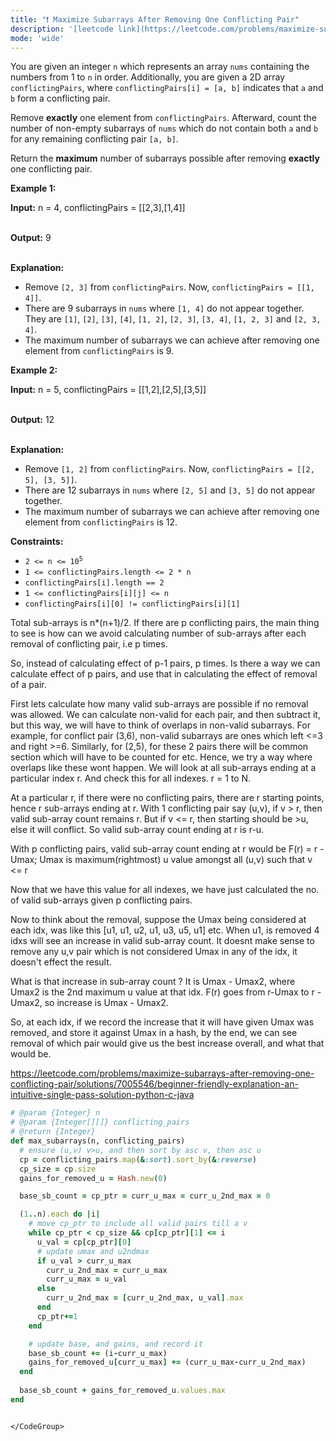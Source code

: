 ```yaml
---
title: "❗️ Maximize Subarrays After Removing One Conflicting Pair"
description: '[leetcode link](https://leetcode.com/problems/maximize-subarrays-after-removing-one-conflicting-pair/description/)'
mode: 'wide'
---
```

<Tabs>
  <Tab title="Question" icon="circle-question" iconType="regular">
    <Card>
      <p>You are given an integer <code>n</code> which represents an array <code>nums</code> containing the numbers from 1 to <code>n</code> in order. Additionally, you are given a 2D array <code>conflictingPairs</code>, where <code>conflictingPairs[i] = [a, b]</code> indicates that <code>a</code> and <code>b</code> form a conflicting pair.</p>  <p>Remove <strong>exactly</strong> one element from <code>conflictingPairs</code>. Afterward, count the number of <span data-keyword="subarray-nonempty">non-empty subarrays</span> of <code>nums</code> which do not contain both <code>a</code> and <code>b</code> for any remaining conflicting pair <code>[a, b]</code>.</p>  <p>Return the <strong>maximum</strong> number of subarrays possible after removing <strong>exactly</strong> one conflicting pair.</p>   <p><strong class="example">Example 1:</strong></p>  <div class="example-block"> <p><strong>Input:</strong> <span class="example-io">n = 4, conflictingPairs = [[2,3],[1,4]]</span></p>  <p><br/> <strong>Output:</strong> <span class="example-io">9</span></p>  <p><br/> <strong>Explanation:</strong></p>  <ul>  <li>Remove <code>[2, 3]</code> from <code>conflictingPairs</code>. Now, <code>conflictingPairs = [[1, 4]]</code>.</li>  <li>There are 9 subarrays in <code>nums</code> where <code>[1, 4]</code> do not appear together. They are <code>[1]</code>, <code>[2]</code>, <code>[3]</code>, <code>[4]</code>, <code>[1, 2]</code>, <code>[2, 3]</code>, <code>[3, 4]</code>, <code>[1, 2, 3]</code> and <code>[2, 3, 4]</code>.</li>  <li>The maximum number of subarrays we can achieve after removing one element from <code>conflictingPairs</code> is 9.</li> </ul> </div>  <p><strong class="example">Example 2:</strong></p>  <div class="example-block"> <p><strong>Input:</strong> <span class="example-io">n = 5, conflictingPairs = [[1,2],[2,5],[3,5]]</span></p>  <p><br/> <strong>Output:</strong> <span class="example-io">12</span></p>  <p><br/> <strong>Explanation:</strong></p>  <ul>  <li>Remove <code>[1, 2]</code> from <code>conflictingPairs</code>. Now, <code>conflictingPairs = [[2, 5], [3, 5]]</code>.</li>  <li>There are 12 subarrays in <code>nums</code> where <code>[2, 5]</code> and <code>[3, 5]</code> do not appear together.</li>  <li>The maximum number of subarrays we can achieve after removing one element from <code>conflictingPairs</code> is 12.</li> </ul> </div>   <p><strong>Constraints:</strong></p>  <ul>  <li><code>2 &lt;= n &lt;= 10<sup>5</sup></code></li>  <li><code>1 &lt;= conflictingPairs.length &lt;= 2 * n</code></li>  <li><code>conflictingPairs[i].length == 2</code></li>  <li><code>1 &lt;= conflictingPairs[i][j] &lt;= n</code></li>  <li><code>conflictingPairs[i][0] != conflictingPairs[i][1]</code></li> </ul> 
    </Card>
  </Tab>
  <Tab title="Solution" icon="lightbulb" iconType="regular" >
    <Card>
      Total sub-arrays is n*(n+1)/2. If there are p conflicting pairs, the main thing to see is how can we avoid calculating number of sub-arrays after each removal of conflicting pair, i.e p times.

So, instead of calculating effect of p-1 pairs, p times. Is there a way we can calculate effect of p pairs, and use that in calculating the effect of removal of a pair.

First lets calculate how many valid sub-arrays are possible if no removal was allowed.
We can calculate non-valid for each pair, and then subtract it, but this way, we will have to think of overlaps in non-valid subarrays. For example, for conflict pair (3,6), non-valid subarrays are ones which left &lt;=3 and right &gt;=6. Similarly, for (2,5), for these 2 pairs there will be common section which will have to be counted for etc. 
Hence, we try a way where overlaps like these wont happen. We will look at all sub-arrays ending at a particular index r. And check this for all indexes. r = 1 to N.

At a particular r, if there were no conflicting pairs, there are r starting points, hence r sub-arrays ending at r.
With 1 conflicting pair say (u,v), if v &gt; r, then valid sub-array count remains r.
But if v &lt;= r, then starting should be &gt;u, else it will conflict. So valid sub-array count ending at r is r-u.

With p conflicting pairs, valid sub-array count ending at r would be
F(r) = r - Umax;    Umax is maximum(rightmost) u value amongst all (u,v) such that v &lt;= r

Now that we have this value for all indexes, we have just calculated the no. of valid sub-arrays given p conflicting pairs.

Now to think about the removal, suppose the Umax being considered at each idx, was like this 
[u1, u1, u2, u1, u3, u5, u1] etc. When u1, is removed 4 idxs will see an increase in valid sub-array count.
It doesnt make sense to remove any u,v pair which is not considered Umax in any of the idx, it doesn't effect the result.

What is that increase in sub-array count ? It is Umax - Umax2, where Umax2 is the 2nd maximum u value at that idx.
F(r) goes from r-Umax to r - Umax2, so increase is Umax - Umax2. 

So, at each idx, if we record the increase that it will have given Umax was removed, and store it against Umax in a hash, 
by the end, we can see removal of which pair would give us the best increase overall, and what that would be.

https://leetcode.com/problems/maximize-subarrays-after-removing-one-conflicting-pair/solutions/7005546/beginner-friendly-explanation-an-intuitive-single-pass-solution-python-c-java
</Card>
  <Expandable title="code">
    <CodeGroup dropdown>
```ruby title="Maximize Subarrays After Removing One Conflicting Pair" lines
# @param {Integer} n
# @param {Integer[][]} conflicting_pairs
# @return {Integer}
def max_subarrays(n, conflicting_pairs)
  # ensure (u,v) v>u, and then sort by asc v, then asc u
  cp = conflicting_pairs.map(&:sort).sort_by(&:reverse)
  cp_size = cp.size
  gains_for_removed_u = Hash.new(0)

  base_sb_count = cp_ptr = curr_u_max = curr_u_2nd_max = 0

  (1..n).each do |i|
    # move cp_ptr to include all valid pairs till a v
    while cp_ptr < cp_size && cp[cp_ptr][1] <= i
      u_val = cp[cp_ptr][0]
      # update umax and u2ndmax
      if u_val > curr_u_max
        curr_u_2nd_max = curr_u_max
        curr_u_max = u_val
      else
        curr_u_2nd_max = [curr_u_2nd_max, u_val].max
      end
      cp_ptr+=1
    end

    # update base, and gains, and record it
    base_sb_count += (i-curr_u_max)
    gains_for_removed_u[curr_u_max] += (curr_u_max-curr_u_2nd_max)
  end
  
  base_sb_count + gains_for_removed_u.values.max
end



```
    </CodeGroup>
  </Expandable>
  </Tab>
</Tabs>